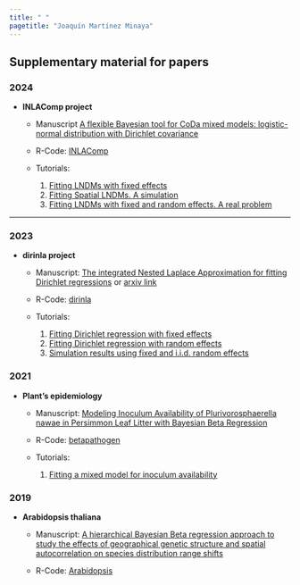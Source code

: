 ---
title: " "
pagetitle: "Joaquín Martínez Minaya"
---

<link rel="stylesheet" href="styles.css" type="text/css">
<link rel="stylesheet" href="academicicons/css/academicons.min.css"/>

<div align="justify">
## Supplementary material for papers

### 2024

- **INLAComp project**

  - Manuscript [A flexible Bayesian tool for CoDa mixed models: logistic-normal distribution with Dirichlet covariance](https://link.springer.com/article/10.1007/s11222-024-10427-3)
  
  - R-Code: [INLAComp](https://github.com/jmartinez-minaya/INLAcomp)
  
  - Tutorials:

    1. [Fitting LNDMs with fixed effects](https://github.com/hrue/r-inla/commit/3577c1b030a8460ff7194893bd97e57a62a1399d)
    2. [Fitting Spatial LNDMs. A simulation](supplementary/INLAComp/simulations.html)
    3. [Fitting LNDMs with fixed and random effects. A real problem](supplementary/INLAComp/my-vignette.html)
    
---

### 2023

- **dirinla project**
  
  - Manuscript: [The integrated Nested Laplace Approximation for fitting Dirichlet regressions](https://www.tandfonline.com/doi/full/10.1080/10618600.2022.2144330) or [arxiv link](https://arxiv.org/abs/1907.04059)
  
  - R-Code: [dirinla](https://inlabru-org.r-universe.dev/dirinla)
  
  - Tutorials:
    1. [Fitting Dirichlet regression with fixed effects](supplementary/CODA/fixed/my-vignette_fixed.html)
    2. [Fitting Dirichlet regression with random effects](supplementary/CODA/fixed/my-vignette_fixed.html)
    3. [Simulation results using fixed and i.i.d. random effects](supplementary/CODA/tests.html)


### 2021 

- **Plant's epidemiology**

  - Manuscript: [Modeling Inoculum Availability of Plurivorosphaerella nawae in Persimmon Leaf Litter with Bayesian Beta Regression](https://apsjournals.apsnet.org/doi/10.1094/PHYTO-08-20-0359-R)
  
  - R-Code: [betapathogen](https://bitbucket.org/joaquin-martinez-minaya/betapathogen/src/master/)
  
  - Tutorials:
    1. [Fitting a mixed model for inoculum availability](https://bitbucket.org/joaquin-martinez-minaya/betapathogen/src/master/vignettes/)
    


### 2019
- **Arabidopsis thaliana** 

  - Manuscript: [A hierarchical Bayesian Beta regression approach to study the effects of geographical genetic structure and spatial autocorrelation on species distribution range shifts](https://onlinelibrary.wiley.com/doi/10.1111/1755-0998.13024)
  
  - R-Code: [Arabidopsis](http://doi.org/10.5281/zenodo.2552025)
  

</div>

